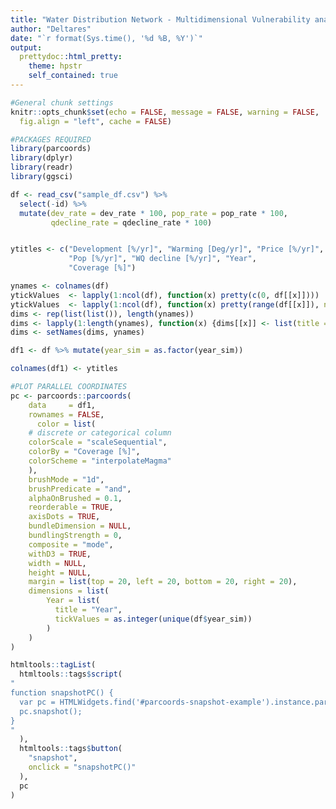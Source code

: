 ```yaml
---
title: "Water Distribution Network - Multidimensional Vulnerability analysis"
author: "Deltares"
date: "`r format(Sys.time(), '%d %B, %Y')`"
output:
  prettydoc::html_pretty:
    theme: hpstr
    self_contained: true
---
```


```r
#General chunk settings
knitr::opts_chunk$set(echo = FALSE, message = FALSE, warning = FALSE, 
  fig.align = "left", cache = FALSE)
```

```r

#PACKAGES REQUIRED
library(parcoords)
library(dplyr)
library(readr)
library(ggsci)

df <- read_csv("sample_df.csv") %>%
  select(-id) %>%
  mutate(dev_rate = dev_rate * 100, pop_rate = pop_rate * 100, 
         qdecline_rate = qdecline_rate * 100)


ytitles <- c("Development [%/yr]", "Warming [Deg/yr]", "Price [%/yr]", 
             "Pop [%/yr]", "WQ decline [%/yr]", "Year",
             "Coverage [%]")

ynames <- colnames(df)
ytickValues  <- lapply(1:ncol(df), function(x) pretty(c(0, df[[x]])))
ytickValues  <- lapply(1:ncol(df), function(x) pretty(range(df[[x]]), n = 5, min.n = 4))
dims <- rep(list(list()), length(ynames))
dims <- lapply(1:length(ynames), function(x) {dims[[x]] <- list(title = ytitles[[x]], tickValues = ytickValues[[x]])})
dims <- setNames(dims, ynames)

```



```r

df1 <- df %>% mutate(year_sim = as.factor(year_sim)) 

colnames(df1) <- ytitles

#PLOT PARALLEL COORDINATES
pc <- parcoords::parcoords(
    data     = df1,
    rownames = FALSE,
      color = list(
    # discrete or categorical column
    colorScale = "scaleSequential",
    colorBy = "Coverage [%]",
    colorScheme = "interpolateMagma"
    ),
    brushMode = "1d",
    brushPredicate = "and",
    alphaOnBrushed = 0.1,
    reorderable = TRUE,
    axisDots = TRUE,
    bundleDimension = NULL,
    bundlingStrength = 0,
    composite = "mode",
    withD3 = TRUE,
    width = NULL,
    height = NULL,
    margin = list(top = 20, left = 20, bottom = 20, right = 20),
    dimensions = list(
        Year = list(
          title = "Year",
          tickValues = as.integer(unique(df$year_sim))
        )
    )
)

htmltools::tagList(
  htmltools::tags$script(
"
function snapshotPC() {
  var pc = HTMLWidgets.find('#parcoords-snapshot-example').instance.parcoords;
  pc.snapshot();
}
"    
  ),
  htmltools::tags$button(
    "snapshot",
    onclick = "snapshotPC()"
  ),
  pc
)

```

